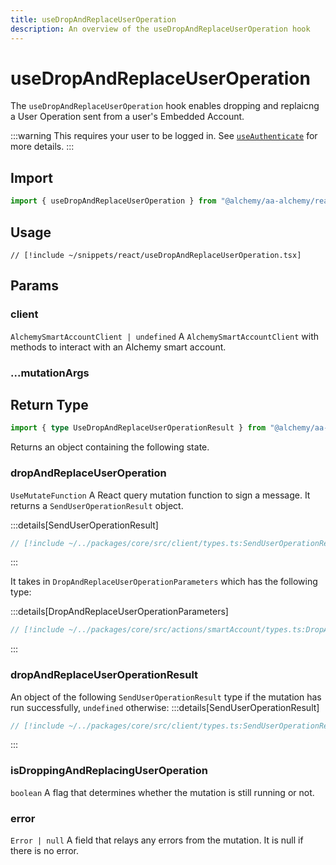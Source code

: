 ```yaml
---
title: useDropAndReplaceUserOperation
description: An overview of the useDropAndReplaceUserOperation hook
---
```



# useDropAndReplaceUserOperation

The `useDropAndReplaceUserOperation` hook enables dropping and replaicng a User Operation sent from a user's Embedded Account.

:::warning
This requires your user to be logged in. See [`useAuthenticate`](/react/useAuthenticate) for more details.
:::

## Import

```ts
import { useDropAndReplaceUserOperation } from "@alchemy/aa-alchemy/react";
```

## Usage

```tsx [useDropAndReplaceUserOperation.tsx]
// [!include ~/snippets/react/useDropAndReplaceUserOperation.tsx]
```

## Params

### client

`AlchemySmartAccountClient | undefined`
A `AlchemySmartAccountClient` with methods to interact with an Alchemy smart account.

### ...mutationArgs


<BaseHookMutationArgs />

## Return Type

```ts
import { type UseDropAndReplaceUserOperationResult } from "@alchemy/aa-alchemy/react";
```

Returns an object containing the following state.

### dropAndReplaceUserOperation

`UseMutateFunction`
A React query mutation function to sign a message. It returns a `SendUserOperationResult` object.

:::details[SendUserOperationResult]

```ts [types.ts]
// [!include ~/../packages/core/src/client/types.ts:SendUserOperationResult]
```

:::

It takes in `DropAndReplaceUserOperationParameters` which has the following type:

:::details[DropAndReplaceUserOperationParameters]

```ts [types.ts]
// [!include ~/../packages/core/src/actions/smartAccount/types.ts:DropAndReplaceUserOperationParameters]
```

:::

### dropAndReplaceUserOperationResult

An object of the following `SendUserOperationResult` type if the mutation has run successfully, `undefined` otherwise:
:::details[SendUserOperationResult]

```ts [types.ts]
// [!include ~/../packages/core/src/client/types.ts:SendUserOperationResult]
```

:::

### isDroppingAndReplacingUserOperation

`boolean`
A flag that determines whether the mutation is still running or not.

### error

`Error | null`
A field that relays any errors from the mutation. It is null if there is no error.
